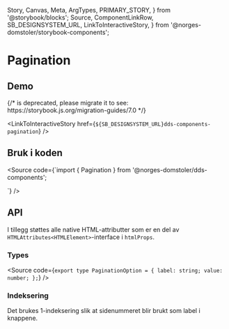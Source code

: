  Story,
  Canvas,
  Meta,
  ArgTypes,
  PRIMARY_STORY,
} from '@storybook/blocks';
  Source,
  ComponentLinkRow,
  SB_DESIGNSYSTEM_URL,
  LinkToInteractiveStory,
} from '@norges-domstoler/storybook-components';

<Meta of={PaginationStories} />

# Pagination

<ComponentLinkRow
  docsHref="https://design.domstol.no/987b33f71/p/762c1b-pagination/b/37b125"
  figmaHref="https://www.figma.com/file/ewqSDmkgqDQ5PyOsRp4V5b/?node-id=2576%3A78023"
  githubHref="https://github.com/domstolene/designsystem/tree/main/packages/components/src/components/Pagination"
/>

## Demo

<Canvas>
  {/* <Story id="dds-components-pagination--default" /> is deprecated, please migrate it to <Story of={referenceToStory} /> see: https://storybook.js.org/migration-guides/7.0 */}

  <Story id="dds-components-pagination--default" />
</Canvas>

<LinkToInteractiveStory
  href={`${SB_DESIGNSYSTEM_URL}dds-components-pagination`}
/>

## Bruk i koden

<Source
  code={`import { Pagination } from '@norges-domstoler/dds-components';

<Pagination itemsAmount={100} withCounter />
`} />

## API

<ArgTypes story={PRIMARY_STORY} />

I tillegg støttes alle native HTML-attributter som er en del av `HTMLAttributes<HTMLElement>`-interface i `htmlProps`.

### Types

<Source
  code={`
  export type PaginationOption = {
  label: string;
  value: number;
  };
  `}
/>

### Indeksering

Det brukes 1-indeksering slik at sidenummeret blir brukt som label i knappene.

